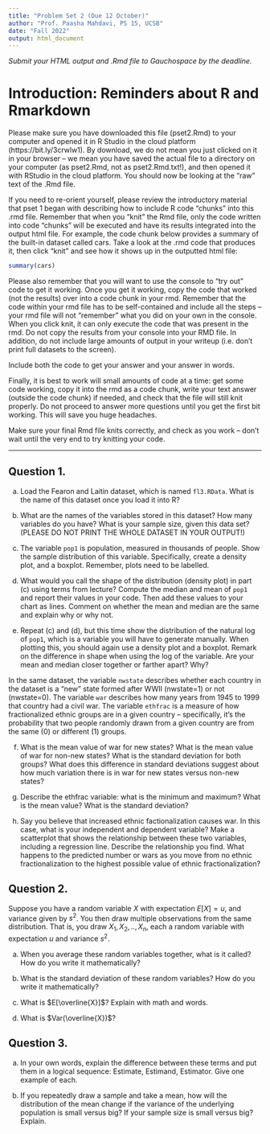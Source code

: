 ```yaml
---
title: "Problem Set 2 (Due 12 October)"
author: "Prof. Paasha Mahdavi, PS 15, UCSB"
date: "Fall 2022"
output: html_document
---
```


*Submit your HTML output and .Rmd file to Gauchospace by the deadline.*

# Introduction: Reminders about R and Rmarkdown
Please make sure you have downloaded this file (pset2.Rmd) to your computer and opened it in R Studio in the cloud platform (https://bit.ly/3crwlw1). By download, we do not mean you just clicked on it in your browser -- we mean you have saved the actual file to a directory on your computer (as pset2.Rmd, not as pset2.Rmd.txt!), and then opened it with RStudio in the cloud platform. You should now be looking at the "raw" text of the .Rmd file. 

If you need to re-orient yourself, please review the introductory material that pset 1 began with describing how to include R code "chunks" into this .rmd file.  Remember that when you "knit" the Rmd file, only the code written into code "chunks" will be executed and have its results integrated into the output html file. For example, the code chunk below provides a summary of the built-in dataset called cars. Take a look at the .rmd code that produces it, then click "knit" and see how it shows up in the outputted html file:

```r
summary(cars)
```

Please also remember that you will want to use the console to "try out" code to get it working. Once you get it working, copy the code that worked (not the results) over into a code chunk in your rmd.  Remember that the code within your rmd file has to be self-contained and include all the steps -- your rmd file will not "remember" what you did on your own in the console. When you click knit, it can only execute the code that was present in the rmd.  Do not copy the results from your console into your RMD file.  In addition, do not include large amounts of output in your writeup (i.e. don't print full datasets to the screen).

Include both the code to get your answer and your answer in words.

Finally, it is best to work will small amounts of code at a time: get some code working, copy it into the rmd as a code chunk, write your text answer (outside the code chunk) if needed, and check that the file will still knit properly. Do not proceed to answer more questions until you get the first bit working. This will save you huge headaches. 

Make sure your final Rmd file knits correctly, and check as you work -- don't wait until the very end to try knitting your code.

***

## Question 1.  

(a) Load the Fearon and Laitin dataset, which is named `fl3.RData`. What is the name of this dataset once you load it into R? 

(b) What are the names of the variables stored in this dataset? How many variables do you have? What is your sample size, given this data set? (PLEASE DO NOT PRINT THE WHOLE DATASET IN YOUR OUTPUT!)

(c) The variable `pop1` is population, measured in thousands of people. Show the sample distribution of this variable. Specifically, create a density plot, and a boxplot. Remember, plots need to be labelled.

(d)  What would you call the shape of the distribution (density plot) in part (c) using terms from lecture? Compute the median and mean of `pop1` and report their values in your code. Then add these values to your chart as lines. Comment on whether the mean and median are the same and explain why or why not.

(e) Repeat (c) and (d), but this time show the distribution of the natural log of `pop1`, which is a variable you will have to generate manually. When plotting this, you should again use a density plot and a boxplot. Remark on the difference in shape when using the log of the variable. Are your mean and median closer together or farther apart? Why?

In the same dataset, the variable `nwstate` describes whether each country in the dataset is a "new" state formed after WWII (nwstate=1) or not (nwstate=0). The variable `war` describes how many years from 1945 to 1999 that country had a civil war. The variable `ethfrac` is a measure of how fractionalized ethnic groups are in a given country -- specifically, it's the probability that two people randomly drawn from a given country are from the same (0) or different (1) groups. 

(f) What is the mean value of war for new states? What is the mean value of war for non-new states? What is the standard deviation for both groups? What does this difference in standard deviations suggest about how much variation there is in war for new states versus non-new states?

(g) Describe the ethfrac variable: what is the minimum and maximum? What is the mean value? What is the standard deviation? 

(h) Say you believe that increased ethnic factionalization causes war. In this case, what is your independent and dependent variable? Make a scatterplot that shows the relationship between these two variables, including a regression line. Describe the relationship you find. What happens to the predicted number or wars as you move from no ethnic fractionalization to the highest possible value of ethnic fractionalization?


## Question 2. 

Suppose you have a random variable $X$ with expectation $E[X]=u$, and variance given by $s^2$. You then draw multiple observations from the same distribution. That is, you draw $X_1, X_2,..,X_n$, each a random variable with expectation $u$ and variance $s^2$.

(a) When you average these random variables together, what is it called? How do you write it mathematically?

(b) What is the standard deviation of these random variables? How do you write it mathematically?

(c) What is $E[\overline{X}]$? Explain with math and words.

(d) What is $Var(\overline{X})$? 


## Question 3.

(a) In your own words, explain the difference between these terms and put them in a logical sequence: Estimate, Estimand, Estimator. Give one example of each.

(b) If you repeatedly draw a sample and take a mean, how will the distribution of the mean change if the variance of the underlying population is small versus big? If your sample size is small versus big? Explain.

